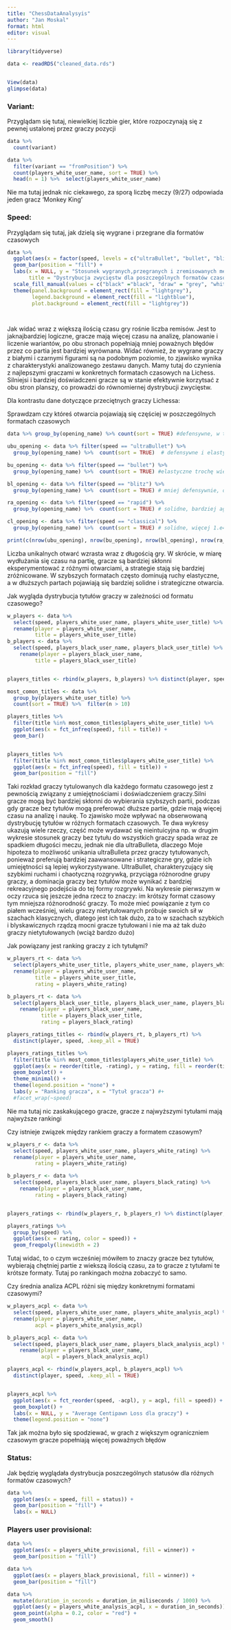 ```yaml
---
title: "ChessDataAnalysyis"
author: "Jan Moskal"
format: html
editor: visual
---
```


```r
library(tidyverse)
```

```r
data <- readRDS("cleaned_data.rds")


View(data)
glimpse(data)
```

### Variant:

Przyglądam się tutaj, niewielkiej liczbie gier, które rozpoczynają się z pewnej ustalonej przez graczy pozycji

```r
data %>% 
  count(variant)

data %>% 
  filter(variant == "fromPosition") %>% 
  count(players_white_user_name, sort = TRUE) %>% 
  head(n = 1) %>%  select(players_white_user_name)
```

Nie ma tutaj jednak nic ciekawego, za sporą liczbę meczy (9/27) odpowiada jeden gracz 'Monkey King'

### Speed:

Przyglądam się tutaj, jak dzielą się wygrane i przegrane dla formatów czasowych

```r

data %>%  
  ggplot(aes(x = factor(speed, levels = c("ultraBullet", "bullet", "blitz", "rapid","classical")), fill = winner)) +
  geom_bar(position = "fill") +
  labs(x = NULL, y = "Stosunek wygranych,przegranych i zremisowanych meczy", fill = "Zwycięzca", 
       title = "Dystrybucja zwycięstw dla poszczególnych formatów czasowych") +
  scale_fill_manual(values = c("black" ="black", "draw" = "grey", "white" = "white")) +
  theme(panel.background = element_rect(fill = "lightgrey"),
        legend.background = element_rect(fill = "lightblue"),
        plot.background = element_rect(fill = "lightgrey")) 

  
```

Jak widać wraz z większą ilością czasu gry rośnie liczba remisów. Jest to jaknajbardziej logiczne, gracze mają więcej czasu na analizę, planowanie i liczenie wariantów, po obu stronach popełniają mniej poważnych błędów przez co partia jest bardziej wyrównana. Widać również, że wygrane graczy z białymi i czarnymi figurami są na podobnym poziomie, to zjawisko wynika z charakterystyki analizowanego zestawu danych. Mamy tutaj do czynienia z najlepszymi graczami w konkretnych formatach czasowych na Lichess. Silniejsi i bardziej doświadczeni gracze są w stanie efektywnie korzytsać z obu stron planszy, co prowadzi do równomiernej dystrybucji zwycięstw.

Dla kontrastu dane dotyczące przeciętnych graczy Lichessa: 

Sprawdzam czy któreś otwarcia pojawiają się częściej w poszczególnych formatach czasowych

```r
data %>% group_by(opening_name) %>% count(sort = TRUE) #defensywne, w top 10 tylko dwa otwarcia 1.e4 tylko dwa mecze na 20000 z King's Knight Opening

ubu_opening <- data %>% filter(speed == "ultraBullet") %>% 
  group_by(opening_name) %>%  count(sort = TRUE)  # defensywne i elastyczne, "krótkie" ruchy bardzo popularne

bu_opening <- data %>% filter(speed == "bullet") %>% 
  group_by(opening_name) %>%  count(sort = TRUE) #elastyczne trochę więcej ruchów z 1.e4, dużo większa liczba unikalnych otwarć

bl_opening <- data %>% filter(speed == "blitz") %>% 
  group_by(opening_name) %>%  count(sort = TRUE) # mniej defensywnie, obrona sycylisjka (więcej 1.e4)

ra_opening <- data %>% filter(speed == "rapid") %>% 
  group_by(opening_name) %>%  count(sort = TRUE) # solidne, bardziej agresywne otwarcia sporo 1.e4 caro-kann

cl_opening <- data %>% filter(speed == "classical") %>% 
  group_by(opening_name) %>%  count(sort = TRUE) # solidne, więcej 1.e4

print(c(nrow(ubu_opening), nrow(bu_opening), nrow(bl_opening), nrow(ra_opening), nrow(cl_opening)))
```

Liczba unikalnych otwarć wzrasta wraz z długością gry. W skrócie, w miarę wydłużania się czasu na partię, gracze są bardziej skłonni eksperymentować z różnymi otwarciami, a strategie stają się bardziej zróżnicowane. W szybszych formatach często dominują ruchy elastyczne, a w dłuższych partach pojawiają się bardziej solidne i strategiczne otwarcia.

Jak wygląda dystrybucja tytułów graczy w zależności od formatu czasowego?

```r
w_players <- data %>%
  select(speed, players_white_user_name, players_white_user_title) %>%
  rename(player = players_white_user_name, 
         title = players_white_user_title)
b_players <- data %>%
  select(speed, players_black_user_name, players_black_user_title) %>% 
    rename(player = players_black_user_name, 
         title = players_black_user_title)


players_titles <- rbind(w_players, b_players) %>% distinct(player, speed, .keep_all = TRUE) # Wszyscy gracze z bazy z ich tytułami (liczeni kilukrotnie po formacie czasowym)

most_comon_titles <- data %>% 
  group_by(players_white_user_title) %>% 
  count(sort = TRUE) %>%  filter(n > 10)

players_titles %>% 
  filter(title %in% most_comon_titles$players_white_user_title) %>% 
  ggplot(aes(x = fct_infreq(speed), fill = title)) +
  geom_bar()


players_titles %>% 
  filter(title %in% most_comon_titles$players_white_user_title) %>% 
  ggplot(aes(x = fct_infreq(speed), fill = title)) +
  geom_bar(position = "fill")
```

Taki rozkład graczy tytulowanych dla każdego formatu czasowego jest z pewnością związany z umiejętnościami i doświadczeniem graczy.Silni gracze mogą być bardziej skłonni do wybierania szybszych partii, podczas gdy gracze bez tytułów mogą preferować dłuższe partie, gdzie mają więcej czasu na analizę i naukę. To zjawisko może wpływać na obserwowaną dystrybucję tytułów w różnych formatach czasowych. Te dwa wykresy ukazują wiele rzeczy, część może wydawać się nieintuicyjna np. w drugim wykresie stosunek graczy bez tytułu do wszystkich graczy spada wraz ze spadkiem długości meczu, jednak nie dla ultraBulleta, dlaczego Moje hipoteza to możliwość unikania ultraBulleta przez graczy tytułowanych, ponieważ preferują bardziej zaawansowane i strategiczne gry, gdzie ich umiejętności są lepiej wykorzystywane. UltraBullet, charakteryzujący się szybkimi ruchami i chaotyczną rozgrywką, przyciąga różnorodne grupy graczy, a dominacja graczy bez tytułów może wynikać z bardziej rekreacyjnego podejścia do tej formy rozgrywki. Na wykresie pierwszym w oczy rzuca się jeszcze jedna rzecz to znaczy: im krótszy format czasowy tym mniejsza różnorodność graczy. To może mieć powiązanie z tym co piałem wcześniej, wielu graczy nietytułowanych próbuje swoich sił w szachach klasycznych, dlatego jest ich tak dużo, za to w szachach szybkich i blyskawicznych rządzą mocni gracze tytułowani i nie ma aż tak dużo graczy nietytułowanych (wciąż bardzo dużo)

Jak powiązany jest ranking graczy z ich tytułąmi?

```r
w_players_rt <- data %>%
  select(players_white_user_title, players_white_user_name, players_white_rating, speed) %>%
  rename(player = players_white_user_name, 
         title = players_white_user_title,
         rating = players_white_rating)

b_players_rt <- data %>%
  select(players_black_user_title, players_black_user_name, players_black_rating, speed) %>% 
    rename(player = players_black_user_name, 
           title = players_black_user_title,
           rating = players_black_rating)

players_ratings_titles <- rbind(w_players_rt, b_players_rt) %>%
  distinct(player, speed, .keep_all = TRUE)

players_ratings_titles %>% 
  filter(title %in% most_comon_titles$players_white_user_title) %>%
  ggplot(aes(x = reorder(title, -rating), y = rating, fill = reorder(title, -rating))) +
  geom_boxplot() +
  theme_minimal() +
  theme(legend.position = "none") + 
  labs(y = "Ranking gracza", x = "Tytuł gracza") #+
  #facet_wrap(~speed)
```

Nie ma tutaj nic zaskakującego gracze, gracze z najwyższymi tytułami mają najwyższe rankingi

Czy istnieje związek między rankiem graczy a formatem czasowym?

```r
w_players_r <- data %>%
  select(speed, players_white_user_name, players_white_rating) %>%
  rename(player = players_white_user_name, 
         rating = players_white_rating)

b_players_r <- data %>%
  select(speed, players_black_user_name, players_black_rating) %>% 
    rename(player = players_black_user_name, 
         rating = players_black_rating)


players_ratings <- rbind(w_players_r, b_players_r) %>% distinct(player, speed, .keep_all = TRUE) # Zamiast usuwać powtarzające się to zamienić na średnią to dać średnią

players_ratings %>% 
  group_by(speed) %>% 
  ggplot(aes(x = rating, color = speed)) +
  geom_freqpoly(linewidth = 2)
```

Tutaj widać, to o czym wcześniej mówiłem to znaczy gracze bez tytułów, wybierają chętniej partie z wiekszą ilością czasu, za to gracze z tytułami te krótsze formaty. Tutaj po rankingach można zobaczyć to samo.


Czy średnia analiza ACPL różni się między konkretnymi formatami czasowymi?
```r
w_players_acpl <- data %>%
  select(speed, players_white_user_name, players_white_analysis_acpl) %>%
  rename(player = players_white_user_name, 
         acpl = players_white_analysis_acpl)

b_players_acpl <- data %>%
  select(speed, players_black_user_name, players_black_analysis_acpl) %>% 
    rename(player = players_black_user_name, 
           acpl = players_black_analysis_acpl)

players_acpl <- rbind(w_players_acpl, b_players_acpl) %>% 
  distinct(player, speed, .keep_all = TRUE)


players_acpl %>% 
  ggplot(aes(x = fct_reorder(speed, -acpl), y = acpl, fill = speed)) +
  geom_boxplot() +
  labs(x = NULL, y = "Average Centipawn Loss dla graczy") +
  theme(legend.position = "none")
```
Tak jak można było się spodziewać, w grach z większym ograniczniem czasowym gracze popełniają więcej poważnych błędów


### Status:

Jak będzię wyglądała dystrybucja poszczególnych statusów dla różnych formatów czasowych?
```r
data %>% 
  ggplot(aes(x = speed, fill = status)) +
  geom_bar(position = "fill") +
  labs(x = NULL)
```


### Players user provisional:


```r
data %>% 
  ggplot(aes(x = players_white_provisional, fill = winner)) +
  geom_bar(position = "fill")

data %>% 
  ggplot(aes(x = players_black_provisional, fill = winner)) +
  geom_bar(position = "fill")
```

```r
data %>% 
  mutate(duration_in_seconds = duration_in_miliseconds / 1000) %>% 
  ggplot(aes(y = players_white_analysis_acpl, x = duration_in_seconds)) +
  geom_point(alpha = 0.2, color = "red") +
  geom_smooth()

```






